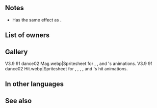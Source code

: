 {{SkillPage Tabs}}{{Weapon Infobox
|tagid=SID_銀のゴブレット
|weaponType=Blue Tome
|might=8
|range=2
|effect=Grants Def/Res+4 to allies within 2 spaces during combat against bow, dagger, magic, or staff foes.
|cost=200
|exclusive=0
|statModifiers=0,8,0,0,0
|required=Elthunder;Ellight
|next=Silver Goblet+
|promotionRarity=5
|promotionTier=1
|properties=
}}
==Notes==
*Has the same effect as {{St|Distant Guard 3}}.{{Combat boosts}}{{AlliesCombatEffect|effect=combat boost}}
==List of owners==
{{Skill Hero List}}
==Gallery==
<gallery>
V3.9 91 dance02 Mag.webp|Spritesheet for {{St|Mögþrasir}}, {{St|Vafþrúðnir}}, and {{PAGENAME}}'s animations.
V3.9 91 dance02 Hit.webp|Spritesheet for {{St|Mögþrasir}}, {{St|Vafþrúðnir}}, {{St|Verðandi}}, {{St|Fiddlestick Bow+}}, and {{PAGENAME}}'s hit animations.
</gallery>
==In other languages==
{{OtherLanguages
|japanese=銀のゴブレット
|german=Silberkelch
|spanishEU=Cáliz plata
|spanishLA=Cáliz plata
|french=Coupe d'argent
|italian=Calice argenteo
|chineseTW=銀製高腳杯
|portuguese=Cálice de prata
}}
==See also==
{{See also skills|cond=Description LIKE '%grants Def/Res+4 to allies within 2 spaces during combat against%foes%' AND Description NOT LIKE '%grants%unit%' OR Description LIKE '%allies within 2 spaces gain%Def/Res+4%'|columns=3}}
{{Weapons Navbox}}